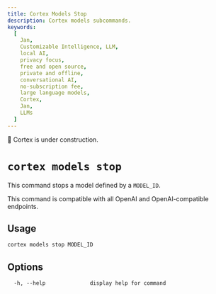 ```yaml
---
title: Cortex Models Stop
description: Cortex models subcommands.
keywords:
  [
    Jan,
    Customizable Intelligence, LLM,
    local AI,
    privacy focus,
    free and open source,
    private and offline,
    conversational AI,
    no-subscription fee,
    large language models,
    Cortex,
    Jan,
    LLMs
  ]
---
```



<Callout type="warning">
🚧 Cortex is under construction.
</Callout>

# `cortex models stop`

This command stops a model defined by a `MODEL_ID`.

<Callout type="info">
This command is compatible with all OpenAI and OpenAI-compatible endpoints.
</Callout>

## Usage

```bash
cortex models stop MODEL_ID
```

## Options
```
  -h, --help              display help for command
```